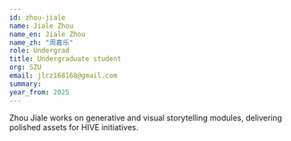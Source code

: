 ```yaml
---
id: zhou-jiale
name: Jiale Zhou
name_en: Jiale Zhou
name_zh: "周嘉乐"
role: Undergrad
title: Undergraduate student
org: SZU
email: jlcz168168@gmail.com
summary: 
year_from: 2025
---
```


Zhou Jiale works on generative and visual storytelling modules, delivering polished assets for HIVE initiatives.